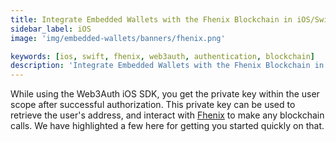 ```yaml
---
title: Integrate Embedded Wallets with the Fhenix Blockchain in iOS/Swift Applications
sidebar_label: iOS
image: 'img/embedded-wallets/banners/fhenix.png'

keywords: [ios, swift, fhenix, web3auth, authentication, blockchain]
description: 'Integrate Embedded Wallets with the Fhenix Blockchain in iOS/Swift Applications | Embedded Wallets'
---
```



While using the Web3Auth iOS SDK, you get the private key within the user scope after successful authorization. This private key can be used to retrieve the user's address, and interact with [Fhenix](https://fhenix.io/) to make any blockchain calls. We have highlighted a few here for getting you started quickly on that.

<EVMInteraction />

